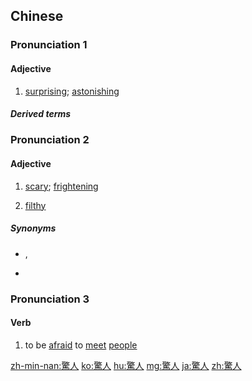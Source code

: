 {{also|惊人}}
==Chinese==
{{zh-forms|s=惊人}}

===Pronunciation 1===
{{zh-pron
|m=jīngrén
|c=ging1 jan4
|mn=zz,kh:keng-jîn/xm,qz,tp:keng-lîn
|cat=a
}}

====Adjective====
{{zh-adj}}

# [[surprising]]; [[astonishing]]

=====Derived terms=====
{{zh-der|一鳴驚人}}

===Pronunciation 2===
{{zh-forms|s=惊人|alt=驚儂-Min Nan}}
{{zh-pron
|mn=kiaⁿ-lâng/kiaⁿ--lâng
|mn_note=In Mainland China, both readings are used for both senses. In Taiwan, ''kiaⁿ--lâng'' is used for "scary" and ''kiaⁿ-lâng'' is used for "filthy"
|cat=a
}}

====Adjective====
{{zh-adj}}

# {{lb|zh|Min Nan}} [[scary]]; [[frightening]]
# {{lb|zh|Min Nan|euphemistic}} [[filthy]]

=====Synonyms=====
* {{sense|scary}} {{zh-l|可怕}}, {{zh-l|害怕}}
* {{sense|filthy}}
{{zh-dial|髒}}

===Pronunciation 3===
{{zh-pron
|mn=kiaⁿ-lâng
|cat=v
}}

====Verb====
{{zh-verb}}

# {{lb|zh|Min Nan}} to be [[afraid]] to [[meet]] [[people]]

{{zh-cat|Intermediate}}

[[zh-min-nan:驚人]]
[[ko:驚人]]
[[hu:驚人]]
[[mg:驚人]]
[[ja:驚人]]
[[zh:驚人]]